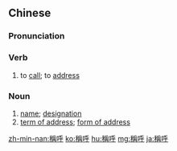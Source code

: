 {{also|称呼}}
==Chinese==
{{zh-forms|s=称呼}}

===Pronunciation===
{{zh-pron
|m=chēnghū,tl=y
|c=cing1 fu1
|h=pfs=chhṳ̂n-fû
|mn=chheng-ho͘
|cat=v,n
}}

===Verb===
{{zh-verb}}

# to [[call]]; to [[address]] {{gloss|of people's names and titles}}
#: {{zh-x|你 怎麼 稱呼？|''What's your name?'' (literally, "How are you addressed?")}}

===Noun===
{{zh-noun}}

# [[name]]; [[designation]]
# [[term of address]]; [[form of address]]

{{zh-cat|Intermediate}}

[[zh-min-nan:稱呼]]
[[ko:稱呼]]
[[hu:稱呼]]
[[mg:稱呼]]
[[ja:稱呼]]